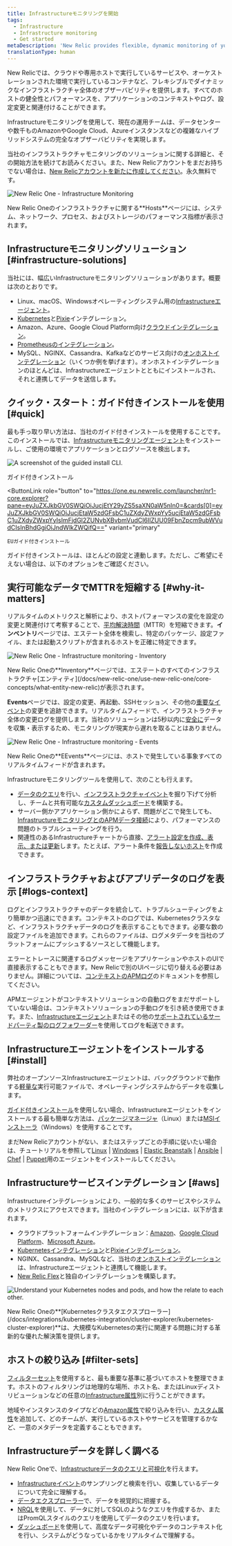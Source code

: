 ```yaml
---
title: Infrastructureモニタリングを開始
tags:
  - Infrastructure
  - Infrastructure monitoring
  - Get started
metaDescription: 'New Relic provides flexible, dynamic monitoring of your entire infrastructure. Learn about features, installation, and use cases.'
translationType: human
---
```















New Relicでは、クラウドや専用ホストで実行しているサービスや、オーケストレーションされた環境で実行しているコンテナなど、フレキシブルでダイナミックなインフラストラクチャ全体のオブザーバビリティを提供します。すべてのホストの健全性とパフォーマンスを、アプリケーションのコンテキストやログ、設定変更と関連付けることができます。

Infrastructureモニタリングを使用して、現在の運用チームは、データセンターや数千ものAmazonやGoogle Cloud、Azureインスタンスなどの複雑なハイブリッドシステムの完全なオブザーバビリティを実現します。

当社のインフラストラクチャモニタリングのソリューションに関する詳細と、その開始方法を続けてお読みください。また、New Relicアカウントをまだお持ちでない場合は、[New Relicアカウントを新たに作成してください](https://newrelic.com/signup)。永久無料です。

<img
  title="New Relic One - Infrastructure Monitoring"
  alt="New Relic One - Infrastructure Monitoring"
  src={nroneInfrastructureHosts}
/>

<figcaption>
  New Relic Oneのインフラストラクチャに関する**Hosts**ページには、システム、ネットワーク、プロセス、およびストレージのパフォーマンス指標が表示されます。
</figcaption>

## Infrastructureモニタリングソリューション [#infrastructure-solutions]

当社には、幅広いInfrastructureモニタリングソリューションがあります。概要は次のとおりです。

* Linux、macOS、Windowsオペレーティングシステム用の[Infrastructureエージェント](/docs/infrastructure/install-infrastructure-agent/get-started/install-infrastructure-agent)。
* [Kubernetes](/docs/kubernetes-pixie/kubernetes-integration/installation/kubernetes-integration-install-configure)と[Pixie](/docs/kubernetes-pixie/auto-telemetry-pixie/get-started-auto-telemetry-pixie)インテグレーション。
* Amazon、Azure、Google Cloud Platform向け[クラウドインテグレーション](/docs/infrastructure/infrastructure-integrations/get-started/introduction-infrastructure-integrations/#cloud-integrations)。
* [Prometheusのインテグレーション](/docs/infrastructure/prometheus-integrations/get-started/send-prometheus-metric-data-new-relic)。
* MySQL、NGINX、Cassandra、Kafkaなどのサービス向けの[オンホストインテグレーション](/docs/infrastructure/infrastructure-integrations/get-started/introduction-infrastructure-integrations/#on-host-integrations)（いくつか例を挙げます）。オンホストインテグレーションのほとんどは、Infrastructureエージェントとともにインストールされ、それと連携してデータを送信します。

## クイック・スタート：ガイド付きインストールを使用 [#quick]

最も手っ取り早い方法は、当社のガイド付きインストールを使用することです。このインストールでは、[Infrastructureモニタリングエージェント](/docs/infrastructure/install-infrastructure-agent/get-started/install-infrastructure-agent)をインストールし、ご使用の環境でアプリケーションとログソースを検出します。

<img
  title="The guided install CLI."
  alt="A screenshot of the guided install CLI."
  src={guidedInstallCli}
/>

<ButtonGroup>
  <ButtonLink
    role="button"
    to="https://one.newrelic.com/launcher/nr1-core.explorer?pane=eyJuZXJkbGV0SWQiOiJucjEtY29yZS5saXN0aW5nIn0=&cards[0]=eyJuZXJkbGV0SWQiOiJucjEtaW5zdGFsbC1uZXdyZWxpYy5ucjEtaW5zdGFsbC1uZXdyZWxpYyIsImFjdGl2ZUNvbXBvbmVudCI6IlZUU09FbnZpcm9ubWVudCIsInBhdGgiOiJndWlkZWQifQ=="
    variant="primary"
  >
    ガイド付きインストール
  </ButtonLink>

  <ButtonLink
    role="button"
    to="https://one.eu.newrelic.com/launcher/nr1-core.explorer?pane=eyJuZXJkbGV0SWQiOiJucjEtY29yZS5saXN0aW5nIn0=&cards[0]=eyJuZXJkbGV0SWQiOiJucjEtaW5zdGFsbC1uZXdyZWxpYy5ucjEtaW5zdGFsbC1uZXdyZWxpYyIsImFjdGl2ZUNvbXBvbmVudCI6IlZUU09FbnZpcm9ubWVudCIsInBhdGgiOiJndWlkZWQifQ=="
    variant="primary"
  >
    EUガイド付きインストール
  </ButtonLink>
</ButtonGroup>

ガイド付きインストールは、ほとんどの設定と連動します。ただし、ご希望にそえない場合は、以下のオプションをご確認ください。

## 実行可能なデータでMTTRを短縮する [#why-it-matters]

リアルタイムのメトリクスと解析により、ホストパフォーマンスの変化を設定の変更と関連付けて考察することで、[平均解決時間](https://newrelic.com/devops/how-to-reduce-mttr)（MTTR）を短縮できます。**インベントリ**ページでは、エステート全体を検索し、特定のパッケージ、設定ファイル、または起動スクリプトが含まれるホストを正確に特定できます。

<img
  title="New Relic One - Infrastructure monitoring - Inventory"
  alt="New Relic One - Infrastructure monitoring - Inventory"
  src={nroneInfrastructureInventory}
/>

<figcaption>
  New Relic Oneの**Inventory**ページでは、エステートのすべてのインフラストラクチャ[エンティティ](/docs/new-relic-one/use-new-relic-one/core-concepts/what-entity-new-relic)が表示されます。
</figcaption>

**Events**ページでは、設定の変更、再起動、SSHセッション、その他の[重要なイベント](/docs/infrastructure-events-page#types)の変更を追跡できます。リアルタイムフィードで、インフラストラクチャ全体の変更ログを提供します。当社のソリューションは5秒以内に[安全に](/docs/infrastructure/new-relic-infrastructure/getting-started/infrastructure-security)データを収集・表示するため、モニタリングが現実から遅れを取ることはありません。

<img
  title="New Relic One - Infrastructure monitoring - Events"
  alt="New Relic One - Infrastructure monitoring - Events"
  src={nroneInfrastructureEvents}
/>

<figcaption>
  New Relic Oneの**EEvents**ページには、ホストで発生している事象すべてのリアルタイムフィードが含まれます。
</figcaption>

Infrastructureモニタリングツールを使用して、次のことも行えます。

* [データのクエリ](/docs/using-new-relic/data/understand-data/query-new-relic-data)を行い、[インフラストラクチャイベント](/docs/default-infrastructure-events-attributes)を掘り下げて分析し、チームと共有可能な[カスタムダッシュボード](/docs/dashboards/new-relic-one-dashboards/get-started/introduction-new-relic-one-dashboards)を構築する。
* サーバー側かアプリケーション側かによらず、問題がどこで発生しても、[InfrastructureモニタリングとのAPMデータ接続](/docs/infrastructure/new-relic-infrastructure/data-instrumentation/new-relic-apm-data-infrastructure)により、パフォーマンスの問題のトラブルシューティングを行う。
* 関連性のあるInfrastructureチャートから直接、[アラート設定を作成、表示、または更新](/docs/add-edit-or-view-host-alert-information)します。たとえば、アラート条件を[報告しないホスト](/docs/infrastructure/new-relic-infrastructure/configuration/create-infrastructure-host-not-reporting-condition)を作成できます。

## インフラストラクチャおよびアプリデータのログを表示 [#logs-context]

ログとインフラストラクチャのデータを統合して、トラブルシューティングをより簡単かつ迅速にできます。コンテキストのログでは、Kubernetesクラスタなど、インフラストラクチャデータのログを表示することもできます。必要な数の設定ファイルを追加できます。これらのファイルは、ログメタデータを当社のプラットフォームにプッシュするソースとして機能します。

エラーとトレースに関連するログメッセージをアプリケーションやホストのUIで直接表示することもできます。New Relicで別のUIページに切り替える必要はありません。詳細については、[コンテキストのAPMログ](/docs/apm/new-relic-apm/getting-started/get-started-logs-context)のドキュメントを参照してください。

APMエージェントがコンテキストソリューションの自動ログをまだサポートしていない場合は、コンテキストソリューションの手動ログを引き続き使用できます。また、[Infrastructureエージェント](/docs/logs/forward-logs/forward-your-logs-using-infrastructure-agent/)またはその他の[サポートされているサードパーティ製のログフォワーダー](/docs/logs/forward-logs/enable-log-management-new-relic)を使用してログを転送できます。

## Infrastructureエージェントをインストールする [#install]

弊社のオープンソースInfrastructureエージェントは、バックグラウンドで動作する[軽量な](/docs/infrastructure/new-relic-infrastructure/getting-started/agent-performance-overhead)実行可能ファイルで、オペレーティングシステムからデータを収集します。

[ガイド付きインストール](#quick)を使用しない場合、Infrastructureエージェントをインストールする最も簡単な方法は、[パッケージマネージャ](/docs/infrastructure/install-configure-manage-infrastructure/linux-installation/install-infrastructure-linux-using-package-manager)（Linux）または[MSIインストーラ](/docs/infrastructure/install-configure-manage-infrastructure/windows-installation/install-infrastructure-windows-server-using-msi-installer)（Windows）を使用することです。

まだNew Relicアカウントがない、またはステップごとの手順に従いたい場合は、チュートリアルを参照して[Linux](/docs/infrastructure/install-configure-manage-infrastructure/linux-installation/install-infrastructure-linux-using-package-manager) \| [Windows](/docs/infrastructure/new-relic-infrastructure/installation/install-infrastructure-windows-server) \| [Elastic Beanstalk](/docs/infrastructure/new-relic-infrastructure/installation/install-infrastructure-agent-aws-elastic-beanstalk) \| [Ansible](/docs/infrastructure/new-relic-infrastructure/config-management-tools/configure-new-relic-infrastructure-using-ansible) \| [Chef](/docs/infrastructure/new-relic-infrastructure/config-management-tools/configure-new-relic-infrastructure-using-chef) \| [Puppet](/docs/infrastructure/new-relic-infrastructure/config-management-tools/configure-new-relic-infrastructure-puppet)用のエージェントをインストールしてください。

## Infrastructureサービスインテグレーション [#aws]

Infrastructureインテグレーションにより、一般的な多くのサービスやシステムのメトリクスにアクセスできます。当社のインテグレーションには、以下が含まれます。

* クラウドプラットフォームインテグレーション：[Amazon](/docs/infrastructure/amazon-integrations/aws-integrations-list)、[Google Cloud Platform](/docs/integrations/google-cloud-platform-integrations)、[Microsoft Azure](/docs/infrastructure/microsoft-azure-integrations/azure-integrations-list)。
* [Kubernetesインテグレーション](/docs/kubernetes-pixie/kubernetes-integration/installation/kubernetes-integration-install-configure)と[Pixieインテグレーション](/docs/kubernetes-pixie/auto-telemetry-pixie/get-started-auto-telemetry-pixie)。
* NGINX、Cassandra、MySQLなど、当社の[オンホストインテグレーション](/docs/infrastructure/host-integrations/host-integrations-list)は、Infrastructureエージェントと連携して機能します。
* [New Relic Flex](/docs/introduction-new-relics-flex-integration)と独自のインテグレーションを構築します。

<img
  title="NR_Cluster_Explorer.png"
  alt="Understand your Kubernetes nodes and pods, and how the relate to each other. "
  src={nrClusterExplorer}
/>

<figcaption>
  New Relic Oneの**[Kubernetesクラスタエクスプローラー](/docs/integrations/kubernetes-integration/cluster-explorer/kubernetes-cluster-explorer)**は、大規模なKubernetesの実行に関連する問題に対する革新的な優れた解決策を提供します。
</figcaption>

## ホストの絞り込み [#filter-sets]

[フィルターセット](/docs/scopes-organize-your-infrastructure)を使用すると、最も重要な基準に基づいてホストを整理できます。ホストのフィルタリングは地理的な場所、ホスト名、またはLinuxディストリビューションなどの任意の[Infrastructure属性](/docs/default-infrastructure-events-attributes)別に行うことができます。

地域やインスタンスのタイプなどの[Amazon属性](/docs/default-infrastructure-events-attributes#aws-ec2-attributes)で絞り込みを行い、[カスタム属性](/docs/meatballs-configuring-your-agent#attributes)を追加して、どのチームが、実行しているホストやサービスを管理するかなど、一意のメタデータを定義することもできます。

## Infrastructureデータを詳しく調べる

New Relic Oneで、[Infrastructureデータのクエリと可視化](/docs/using-new-relic/data/understand-data/query-new-relic-data)を行えます。

* [Infrastructureイベント](/docs/infrastructure/manage-your-data/data-instrumentation/default-infrastructure-events)のサンプリングと検索を行い、収集しているデータについて完全に理解する。
* [データエクスプローラー](/docs/query-your-data/explore-query-data/data-explorer/introduction-data-explorer)で、データを視覚的に把握する。
* [NRQL](/docs/insights/nrql-new-relic-query-language/using-nrql/introduction-nrql)を使用して、データに対してSQLのようなクエリを作成するか、またはPromQLスタイルのクエリを使用してデータのクエリを行います。
* [ダッシュボード](/docs/dashboards/new-relic-one-dashboards/get-started/introduction-new-relic-one-dashboards)を使用して、高度なデータ可視化やデータのコンテキスト化を行い、システムがどうなっているかをリアルタイムで理解する。